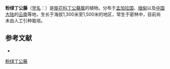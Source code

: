 {{Speciesbox
| name = 粉绿丁公藤
| status = 
| status_system = 
| image =
| genus = Erycibe
| species = glaucescens
| authority = Wall.
}}

'''粉绿丁公藤'''（[[学名|学名]]：{{lang|la|''Erycibe glaucescens''}}）是[[旋花科|旋花科]][[丁公藤属|丁公藤属]]的植物。分布于[[孟加拉国|孟加拉国]]、[[缅甸|缅甸]]以及[[中国大陆|中国大陆]]的[[云南|云南]]等地，生长于海拔1,300米至1,500米的地区，常生于密林中，目前尚未由人工引种栽培。

== 参考文献 ==
<div class="references-small">
* {{cite web| url =http://www.bioinfo.cn/db05/KmzwSpecies.php?action=view&id=30587| title =粉绿丁公藤| work =《中国高等植物数据库全库》| publisher =中国科学院微生物研究所| author =昆明植物研究所| accessdate =2009-02-26| deadurl =yes| archiveurl =https://web.archive.org/web/20160305000354/http://www.bioinfo.cn/db05/KmzwSpecies.php?action=view&id=30587| archivedate =2016-03-05}}
</div>
{{Taxonbar|from=Q15232827}}

[[Category:丁公藤属|粉绿丁公藤]]


{{植物小作品}}